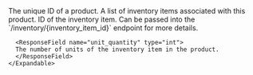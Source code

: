 <Expandable title="Product">

<ResponseField name="id" type="string">
  The unique ID of a product.
</ResponseField>

<ResponseField name="name" type="string">
</ResponseField>

<ResponseField name="sku" type="string or null">
</ResponseField>

<ResponseField name="inventory_items" type="list of inventory_items">
    A list of inventory items associated with this product.
    <Expandable title="inventory_item">
      <ResponseField name="inventory_item_id" type="string">
      ID of the inventory item. Can be passed into the `/inventory/{inventory_item_id}` endpoint for more details.
      </ResponseField>

      <ResponseField name="unit_quantity" type="int">
      The number of units of the inventory item in the product.
      </ResponseField>
    </Expandable>
</ResponseField>

<ResponseField name="is_kit" type="bool">
</ResponseField>

</Expandable>
